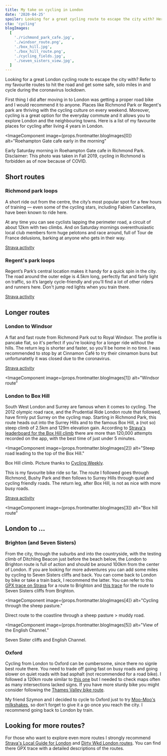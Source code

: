 ```yaml
---
title: My take on cycling in London
date: '2020-04-25'
spoiler: Looking for a great cycling route to escape the city with? Here are my personal favourites to get some miles in during the coronavirus lockdown.
cta: 'cycling'
blogImages:
  [
    './richmond_park_cafe.jpg',
    './windsor_route.png',
    './box_hill.jpg',
    './box_hill_route.png',
    './cycling_fields.jpg',
    './seven_sisters_view.jpg',
  ]
---
```


Looking for a great London cycling route to escape the city with? Refer to my favourite routes to hit the road and get some safe, solo miles in and cycle during the coronavirus lockdown.

First thing I did after moving in to London was getting a proper road bike and I would recommend it to anyone. Places like Richmond Park or Regent's park are thriving with the cycling culture on every weekend. Moreover, cycling is a great option for the everyday commute and it allows you to explore London and the neighbouring towns. Here is a list of my favourite places for cycling after living 4 years in London.

<ImageComponent
  image={props.frontmatter.blogImages[0]}
  alt="Roehampton Gate cafe early in the morning"
></ImageComponent>

Early Saturday morning in Roehampton Gate cafe in Richmond Park. Disclaimer: This photo was taken in Fall 2019, cycling in Richmond is forbidden as of now because of COVID.

## Short routes

### Richmond park loops

A short ride out from the centre, the city’s most popular spot for a few hours of training — even some of the cycling stars, including Fabien Cancellara, have been known to ride here.

At any time you can see cyclists lapping the perimeter road, a circuit of about 12km with two climbs. And on Saturday mornings overenthusiastic local club members form huge pelotons and race around, full of Tour de France delusions, barking at anyone who gets in their way.

[Strava activity](https://www.strava.com/activities/2837568599)

### Regent's park loops

Regent’s Park’s central location makes it handy for a quick spin in the city. The road around the outer edge is 4.5km long, perfectly flat and fairly light on traffic, so it’s largely cycle-friendly and you’ll find a lot of other riders and runners here. Don't jump red lights when you train there.

[Strava activity](https://www.strava.com/activities/3335434534)

## Longer routes

### London to Windsor

A flat and fast route from Richmond Park out to Royal Windsor. The profile is pancake flat, so it's perfect if you're looking for a longer ride without the hills. The return leg is shorter and faster, so you'll be home in no time. I was recommended to stop by at Cinnamon Café to try their cinnamon buns but unfortunatetly it was closed due to the coronavirus.

[Strava activity](https://www.strava.com/activities/3349993673)

<ImageComponent
  image={props.frontmatter.blogImages[1]}
  alt="Windsor route"
></ImageComponent>

### London to Box Hill

South West London and Surrey are famous when it comes to cycling. The 2012 olympic road race, and the Prudential Ride London route that followed, have firmly put Surrey on the cycling map. Starting in Richmond Park, this route heads out into the Surrey Hills and to the famous Box Hill, a (not so) steep climb of 2.5km and 129m elevation gain. According to [Strava's leaderboard for the Box Hill climb](https://www.strava.com/segments/6695759) there are more than 120,000 attempts recorded on the app, with the best time of just under 5 minutes.

<ImageComponent
  image={props.frontmatter.blogImages[2]}
  alt="Steep road leading to the top of the Box Hill."
></ImageComponent>

Box Hill climb. Picture thanks to [Cycling Weekly](https://www.cyclingweekly.com/fitness/training/how-to-climb-box-hill-video-266164).

This is my favourite bike ride so far. The route I followed goes through Richmond, Bushy Park and then follows to Surrey Hills through quiet and cycling friendly roads. The return leg, after Box Hill, is not as nice with more busy roads.

[Strava activity](https://www.strava.com/activities/3360618841)

<ImageComponent
  image={props.frontmatter.blogImages[3]}
  alt="Box hill route"
></ImageComponent>

## London to ...

### Brighton (and Seven Sisters)

From the city, through the suburbs and into the countryside, with the testing climb of Ditchling Beacon just before the beach below, the London to Brighton route is full of action and should be around 100km from the center of London. If you are looking for more adventures you can add some miles by cycling to Seven Sisters cliffs and back. You can come back to London by bike or take a train back, I recommend the latter. You can refer to this [GPX trace on Strava](https://www.strava.com/local/uk/london/cycling/routes/116?hl=en-GB) for a route to Brighton and [this trace](https://www.mapmyride.com/gb/brighton-eng/brighton-to-seven-sisters-route-19626108) for the route to Seven Sisters cliffs from Brighton.

<ImageComponent
  image={props.frontmatter.blogImages[4]}
  alt="Cycling through the sheep pasture."
></ImageComponent>

Direct route to the coastline through a sheep pasture > muddy road.

<ImageComponent
  image={props.frontmatter.blogImages[5]}
  alt="View of the English Channel."
></ImageComponent>

Seven Sister cliffs and English Channel.

### Oxford

Cycling from London to Oxford can be cumbersome, since there no signle best route there. You need to trade off going fast on busy roads and going slower on quiet roads with bad asphalt (not recommended for a road bike). I followed a 120km route similar to [this one](https://www.routeyou.com/en-gb/route/view/26835/cycle-route/london-to-oxford) but I needed to check maps often as many intersections lacked signs. If you have more sturdy bike you might consider following the [Thames Valley bike route](https://cycle.travel/route/thames_valley).

My friend Szymon and I decided to cycle to Oxford just to try [Moo-Moo's milkshakes](moo-moos.co.uk), so don't forget to give it a go once you reach the city. I recommend going back to London by train.

## Looking for more routes?

For those who want to explore even more routes I strongly recommend [Strava's Local Guide for London](https://www.strava.com/local/uk/london/cycling) and [Dirty Wkd London routes](https://www.dirtywknd.com/pages/london-cycling-routes). You can find there GPX trace with a detailed descriptions of the routes.
